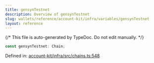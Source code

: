 ```yaml
---
title: gensynTestnet
description: Overview of gensynTestnet
slug: wallets/reference/account-kit/infra/variables/gensynTestnet
layout: reference
---
```


{/* This file is auto-generated by TypeDoc. Do not edit manually. */}

```ts
const gensynTestnet: Chain;
```

Defined in: [account-kit/infra/src/chains.ts:548](https://github.com/alchemyplatform/aa-sdk/blob/dc58c113ff1eeb06d4b3f76c505cbbaad47db8fc/account-kit/infra/src/chains.ts#L548)
